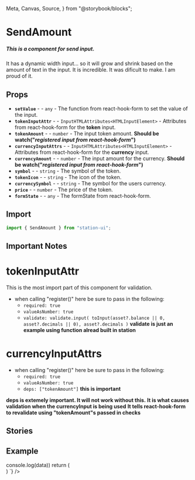   Meta,
  Canvas,
  Source,
} from "@storybook/blocks";

<Meta title="Components/Inputs/Send Amount" />

# SendAmount

##### This is a component for send input.
It has a dynamic width input... so it will grow and shrink based on the amount of text in the input.
It is incredible. It was dificult to make. I am proud of it.

## Props
- **`setValue`** - <RequiredText /> - `any` - The function from react-hook-form to set the value of the input.
- **`tokenInputAttr`** - <RequiredText /> - `InputHTMLAttributes<HTMLInputElement>` - Attributes from react-hook-form for the **token** input.
- **`tokenAmount`** - <RequiredText /> - `number` - The input token amount. **Should be watch("*registered input from react-hook-form*")**
- **`currencyInputAttrs`** - <RequiredText /> - `InputHTMLAttributes<HTMLInputElement>` - Attributes from react-hook-form for the **currency** input.
- **`currencyAmount`** - <RequiredText /> - `number` - The input amount for the currency. **Should be watch("*registered input from react-hook-form*")**
- **`symbol`** - <RequiredText /> - `string` - The symbol of the token.
- **`tokenIcon`** - <RequiredText /> - `string` - The icon of the token.
- **`currencySymbol`** - <RequiredText /> - `string` - The symbol for the users currency.
- **`price`** - <RequiredText /> - `number` - The price of the token.
- **`formState`** - <RequiredText /> - `any` - The formState from react-hook-form.

## Import
```jsx
import { SendAmount } from "station-ui";
```

## Important Notes
# tokenInputAttr
This is the most import part of this component for validation.
- when calling "register()" here be sure to pass in the following:
  - `required: true`
  - `valueAsNumber: true`
  - `validate: validate.input(
    toInput(asset?.balance || 0, asset?.decimals || 0),
    asset?.decimals
  )`
  **validate is just an example using function alread built in station**

# currencyInputAttrs
- when calling "register()" here be sure to pass in the following:
  - `required: true`
  - `valueAsNumber: true`
  - `deps: ["tokenAmount"]` **this is important**

**deps is extemely important. It will not work without this.**
**It is what causes validation when the currencyInput is being used**
**It tells react-hook-form to revalidate using "tokenAmount"s passed in checks**

## Stories

## Example
<div className="story_with_source_below">
  <Canvas of={SendAmountStories.Example} />
  <Source code={`
const [sendToken, ] = useState("LUNA")
const { handleSubmit, register, watch, setValue, formState } = useForm({
  mode: "onChange",
  defaultValues: { tokenAmount: 0, currencyAmount: 0 }
})
const onSubmit = handleSubmit(data => console.log(data))
return (
  <form onSubmit={onSubmit}>
    <SendAmount
      setValue={setValue}
      tokenInputAttr={
        {...register("tokenAmount", {
          required: true,
          valueAsNumber: true,
          validate: input(
            toInput(100000000, 6),
            8,
            "Token amount",
          ),
        })}
      }
      tokenAmount={watch("tokenAmount") || 0}
      currencyInputAttrs={
        {...register("currencyAmount", {
          valueAsNumber: true,
          required: true,
          deps: ["tokenAmount"],
        })}
      }
      currencyAmount={watch("currencyAmount") || 0}
      symbol={sendToken}
      tokenIcon={tokensBySymbol[sendToken].tokenIcon}
      currencySymbol={"$"}
      price={tokenPrices[sendToken]}
      formState={formState}
    />
  </form>
)
  `} />
</div>

<br />
<br />
<br />
<br />
<br />
<br />
<br />
<br />
<br />
<br />
<br />
<br />
<br />
<br />
<br />
<br />
<br />
<br />
<br />
<br />
<br />
